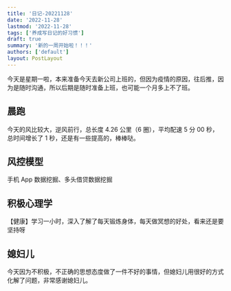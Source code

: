 ```yaml
---
title: '日记-20221128'
date: '2022-11-28'
lastmod: '2022-11-28'
tags: ['养成写日记的好习惯']
draft: true
summary: '新的一周开始啦！！！'
authors: ['default']
layout: PostLayout
---
```


今天是星期一啦，本来准备今天去新公司上班的，但因为疫情的原因，往后推，因为是随时沟通，所以后期是随时准备上班，也可能一个月多上不了班。

## 晨跑

今天的风比较大，逆风前行，总长度 4.26 公里（6 圈），平均配速 5 分 00 秒，总时间增长了 1 秒，还是有一些提高的，棒棒哒。

## 风控模型

手机 App 数据挖掘、多头借贷数据挖掘

## 积极心理学

【健康】学习一小时，深入了解了每天锻炼身体，每天做冥想的好处，看来还是要坚持呀

## 媳妇儿

今天因为不积极，不正确的思想态度做了一件不好的事情，但媳妇儿用很好的方式化解了问题，非常感谢媳妇儿。
